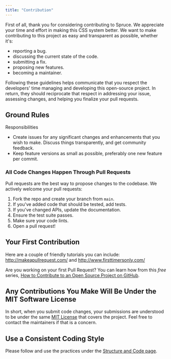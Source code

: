 ```yaml
---
title: "Contribution"
---
```


<p className="lead">First of all, thank you for considering contributing to Spruce. We appreciate your time and effort in making this CSS system better. We want to make contributing to this project as easy and transparent as possible, whether it's:</p>

- reporting a bug.
- discussing the current state of the code.
- submitting a fix.
- proposing new features.
- becoming a maintainer.

Following these guidelines helps communicate that you respect the developers' time managing and developing this open-source project. In return, they should reciprocate that respect in addressing your issue, assessing changes, and helping you finalize your pull requests.

## Ground Rules

Responsibilities
* Create issues for any significant changes and enhancements that you wish to make. Discuss things transparently, and get community feedback.
* Keep feature versions as small as possible, preferably one new feature per commit.

### All Code Changes Happen Through Pull Requests

Pull requests are the best way to propose changes to the codebase. We actively welcome your pull requests:

1. Fork the repo and create your branch from `main`.
2. If you've added code that should be tested, add tests.
3. If you've changed APIs, update the documentation.
4. Ensure the test suite passes.
5. Make sure your code lints.
6. Open a pull request!

## Your First Contribution

Here are a couple of friendly tutorials you can include: http://makeapullrequest.com/ and http://www.firsttimersonly.com/

Are you working on your first Pull Request? You can learn how from this *free* series, [How to Contribute to an Open Source Project on GitHub](https://app.egghead.io/playlists/how-to-contribute-to-an-open-source-project-on-github).

## Any Contributions You Make Will Be Under the MIT Software License

In short, when you submit code changes, your submissions are understood to be under the same [MIT License](http://choosealicense.com/licenses/mit/) that covers the project. Feel free to contact the maintainers if that is a concern.

## Use a Consistent Coding Style

Please follow and use the practices under the [Structure and Code page](/docs/getting-started/structure-and-code#coding-style-guide-and-practices).
